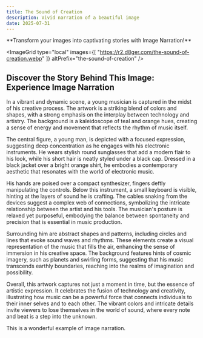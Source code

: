 ```yaml
---
title: The Sound of Creation
description: Vivid narration of a beautiful image
date: 2025-07-31
---
```


<Callout type="success">
  **Transform your images into captivating stories with Image Narration!**
  <GradientButton
    title="Get Started for Free"
    href="https://imagenarration.com/en"
    align="center"
  />
</Callout>

<ImageGrid 
type="local"
images={[
  "https://r2.d8ger.com/the-sound-of-creation.webp"
]} 
altPrefix="the-sound-of-creation"
/>

## Discover the Story Behind This Image: Experience Image Narration

In a vibrant and dynamic scene, a young musician is captured in the midst of his creative process. The artwork is a striking blend of colors and shapes, with a strong emphasis on the interplay between technology and artistry. The background is a kaleidoscope of teal and orange hues, creating a sense of energy and movement that reflects the rhythm of music itself.

The central figure, a young man, is depicted with a focused expression, suggesting deep concentration as he engages with his electronic instruments. He wears stylish round sunglasses that add a modern flair to his look, while his short hair is neatly styled under a black cap. Dressed in a black jacket over a bright orange shirt, he embodies a contemporary aesthetic that resonates with the world of electronic music.

His hands are poised over a compact synthesizer, fingers deftly manipulating the controls. Below this instrument, a small keyboard is visible, hinting at the layers of sound he is crafting. The cables snaking from the devices suggest a complex web of connections, symbolizing the intricate relationship between the artist and his tools. The musician's posture is relaxed yet purposeful, embodying the balance between spontaneity and precision that is essential in music production.

Surrounding him are abstract shapes and patterns, including circles and lines that evoke sound waves and rhythms. These elements create a visual representation of the music that fills the air, enhancing the sense of immersion in his creative space. The background features hints of cosmic imagery, such as planets and swirling forms, suggesting that his music transcends earthly boundaries, reaching into the realms of imagination and possibility.

Overall, this artwork captures not just a moment in time, but the essence of artistic expression. It celebrates the fusion of technology and creativity, illustrating how music can be a powerful force that connects individuals to their inner selves and to each other. The vibrant colors and intricate details invite viewers to lose themselves in the world of sound, where every note and beat is a step into the unknown.

This is a wonderful example of image narration.


